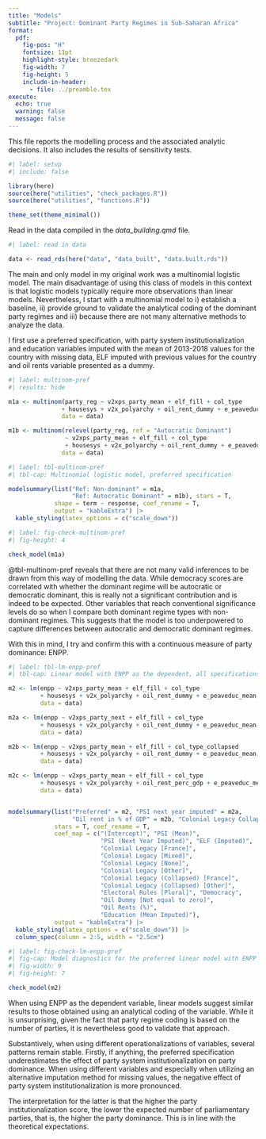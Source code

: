 ```yaml
---
title: "Models"
subtitle: "Project: Dominant Party Regimes in Sub-Saharan Africa"
format: 
  pdf:
    fig-pos: "H"
    fontsize: 11pt
    highlight-style: breezedark
    fig-width: 7
    fig-height: 5
    include-in-header: 
      - file: ../preamble.tex
execute: 
  echo: true
  warning: false
  message: false
---
```


This file reports the modelling process and the associated analytic decisions. It also includes the results of sensitivity tests.

```r
#| label: setup
#| include: false

library(here)
source(here("utilities", "check_packages.R"))
source(here("utilities", "functions.R"))

theme_set(theme_minimal())
```

Read in the data compiled in the *data_building.qmd* file.

```r
#| label: read in data

data <- read_rds(here("data", "data_built", "data.built.rds"))
```

The main and only model in my original work was a multinomial logistic model. The main disadvantage of using this class of models in this context is that logistic models typically require more observations than linear models. Nevertheless, I start with a multinomial model to i) establish a baseline, ii) provide ground to validate the analytical coding of the dominant party regimes and iii) because there are not many alternative methods to analyze the data.

I first use a preferred specification, with party system institutionalization and education variables imputed with the mean of 2013-2018 values for the country with missing data, ELF imputed with previous values for the country and oil rents variable presented as a dummy.

```r
#| label: multinom-pref
#| results: hide

m1a <- multinom(party_reg ~ v2xps_party_mean + elf_fill + col_type
               + housesys + v2x_polyarchy + oil_rent_dummy + e_peaveduc_mean,
               data = data)

m1b <- multinom(relevel(party_reg, ref = "Autocratic Dominant") 
                ~ v2xps_party_mean + elf_fill + col_type
                + housesys + v2x_polyarchy + oil_rent_dummy + e_peaveduc_mean,
               data = data)
```

```r
#| label: tbl-multinom-pref
#| tbl-cap: Multinomial logistic model, preferred specification

modelsummary(list("Ref: Non-dominant" = m1a, 
                  "Ref: Autocratic Dominant" = m1b), stars = T, 
             shape = term ~ response, coef_rename = T, 
             output = "kableExtra") |> 
  kable_styling(latex_options = c("scale_down"))
```

```r
#| label: fig-check-multinom-pref
#| fig-height: 4

check_model(m1a)
```

@tbl-multinom-pref reveals that there are not many valid inferences to be drawn from this way of modelling the data. While democracy scores are correlated with whether the dominant regime will be autocratic or democratic dominant, this is really not a significant contribution and is indeed to be expected. Other variables that reach conventional significance levels do so when I compare both dominant regime types with non-dominant regimes. This suggests that the model is too underpowered to capture differences between autocratic and democratic dominant regimes. 

With this in mind, I try and confirm this with a continuous measure of party dominance: ENPP. 

```r
#| label: tbl-lm-enpp-pref
#| tbl-cap: Linear model with ENPP as the dependent, all specifications

m2 <- lm(enpp ~ v2xps_party_mean + elf_fill + col_type
         + housesys + v2x_polyarchy + oil_rent_dummy + e_peaveduc_mean,
         data = data)

m2a <- lm(enpp ~ v2xps_party_next + elf_fill + col_type
         + housesys + v2x_polyarchy + oil_rent_dummy + e_peaveduc_mean,
         data = data)

m2b <- lm(enpp ~ v2xps_party_mean + elf_fill + col_type_collapsed
         + housesys + v2x_polyarchy + oil_rent_dummy + e_peaveduc_mean,
         data = data)

m2c <- lm(enpp ~ v2xps_party_mean + elf_fill + col_type
         + housesys + v2x_polyarchy + oil_rent_perc_gdp + e_peaveduc_mean,
         data = data)


modelsummary(list("Preferred" = m2, "PSI next year imputed" = m2a, 
                  "Oil rent in % of GDP" = m2b, "Colonial Legacy Collapsed" = m2c), 
             stars = T, coef_rename = T, 
             coef_map = c("(Intercept)", "PSI (Mean)", 
                          "PSI (Next Year Imputed)", "ELF (Imputed)", 
                          "Colonial Legacy [France]", 
                          "Colonial Legacy [Mixed]", 
                          "Colonial Legacy [None]", 
                          "Colonial Legacy [Other]", 
                          "Colonial Legacy (Collapsed) [France]",
                          "Colonial Legacy (Collapsed) [Other]", 
                          "Electoral Rules [Plural]", "Democracy",
                          "Oil Dummy [Not equal to zero]",
                          "Oil Rents (%)",
                          "Education (Mean Imputed)"),
             output = "kableExtra") |> 
  kable_styling(latex_options = c("scale_down")) |> 
  column_spec(column = 2:5, width = "2.5cm") 
```

\newpage

```r
#| label: fig-check-lm-enpp-pref
#| fig-cap: Model diagnostics for the preferred linear model with ENPP as the dependent variable.
#| fig-width: 9
#| fig-height: 7

check_model(m2)
```

When using ENPP as the dependent variable, linear models suggest similar results to those obtained using an analytical coding of the variable. While it is unsurprising, given the fact that party regime coding is based on the number of parties, it is nevertheless good to validate that approach. 

Substantively, when using different operationalizations of variables, several patterns remain stable. Firstly, if anything, the preferred specification underestimates the effect of party system institutionalization on party dominance. When using different variables and especially when utilizing an alternative imputation method for missing values, the negative effect of party system institutionalization is more pronounced. 

The interpretation for the latter is that the higher the party institutionalization score, the lower the expected number of parliamentary parties, that is, the higher the party dominance. This is in line with the theoretical expectations.

